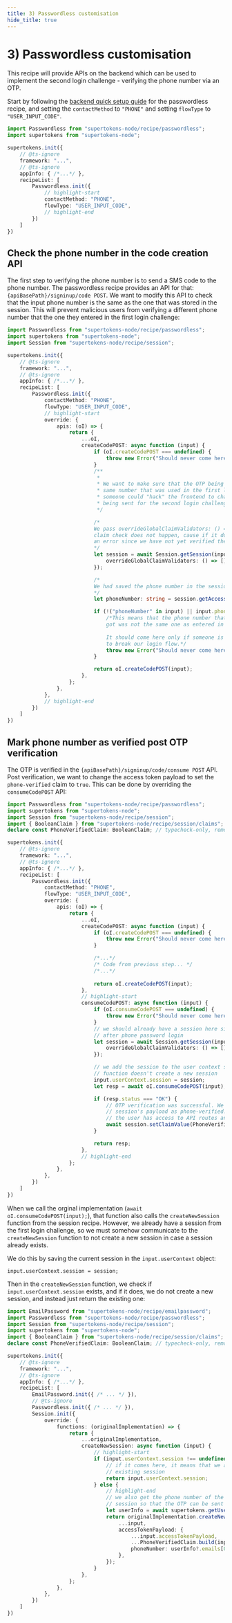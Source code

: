 ```yaml
---
title: 3) Passwordless customisation
hide_title: true
---
```


# 3) Passwordless customisation

This recipe will provide APIs on the backend which can be used to implement the second login challenge - verifying the phone number via an OTP.

Start by following the [backend quick setup guide](/docs/passwordless/quick-setup/backend) for the passwordless recipe, and setting the `contactMethod` to `"PHONE"` and setting `flowType` to `"USER_INPUT_CODE"`.

```ts
import Passwordless from "supertokens-node/recipe/passwordless";
import supertokens from "supertokens-node";

supertokens.init({
    // @ts-ignore
    framework: "...",
    // @ts-ignore
    appInfo: { /*...*/ },
    recipeList: [
        Passwordless.init({
            // highlight-start
            contactMethod: "PHONE",
            flowType: "USER_INPUT_CODE",
            // highlight-end
        })
    ]
})
```

## Check the phone number in the code creation API
The first step to verifying the phone number is to send a SMS code to the phone number. The passwordless recipe provides an API for that: `{apiBasePath}/signinup/code POST`. We want to modify this API to check that the input phone number is the same as the one that was stored in the session. This will prevent malicious users from verifying a different phone number that the one they entered in the first login challenge:

```ts
import Passwordless from "supertokens-node/recipe/passwordless";
import supertokens from "supertokens-node";
import Session from "supertokens-node/recipe/session";

supertokens.init({
    // @ts-ignore
    framework: "...",
    // @ts-ignore
    appInfo: { /*...*/ },
    recipeList: [
        Passwordless.init({
            contactMethod: "PHONE",
            flowType: "USER_INPUT_CODE",
            // highlight-start
            override: {
                apis: (oI) => {
                    return {
                        ...oI,
                        createCodePOST: async function (input) {
                            if (oI.createCodePOST === undefined) {
                                throw new Error("Should never come here");
                            }
                            /**
                             *
                             * We want to make sure that the OTP being generated is for the
                             * same number that was used in the first login challenge. Otherwise
                             * someone could "hack" the frontend to change the phone number
                             * being sent for the second login challenge.
                             */

                            /*
                            We pass overrideGlobalClaimValidators: () => [], so that the PhoneVerifiedClaim
                            claim check does not happen, cause if it does, getSession will throw
                            an error since we have not yet verified the user's phone number.
                            */
                            let session = await Session.getSession(input.options.req, input.options.res, {
                                overrideGlobalClaimValidators: () => [],
                            });

                            /*
                            We had saved the phone number in the session in the previous customisation step.
                            */
                            let phoneNumber: string = session.getAccessTokenPayload().phoneNumber;

                            if (!("phoneNumber" in input) || input.phoneNumber !== phoneNumber) {
                                /*This means that the phone number that this API
                                got was not the same one as entered in the first challenge. 
                                
                                It should come here only if someone is maliciously trying
                                to break our login flow.*/
                                throw new Error("Should never come here");
                            }

                            return oI.createCodePOST(input);
                        },
                    };
                },
            },
            // highlight-end
        })
    ]
})
```

## Mark phone number as verified post OTP verification
The OTP is verified in the `{apiBasePath}/signinup/code/consume POST` API. Post verification, we want to change the access token payload to set the `phone-verified` claim to `true`. This can be done by overriding the `consumeCodePOST` API:

```ts
import Passwordless from "supertokens-node/recipe/passwordless";
import supertokens from "supertokens-node";
import Session from "supertokens-node/recipe/session";
import { BooleanClaim } from "supertokens-node/recipe/session/claims"; // typecheck-only, removed from output
declare const PhoneVerifiedClaim: BooleanClaim; // typecheck-only, removed from output

supertokens.init({
    // @ts-ignore
    framework: "...",
    // @ts-ignore
    appInfo: { /*...*/ },
    recipeList: [
        Passwordless.init({
            contactMethod: "PHONE",
            flowType: "USER_INPUT_CODE",
            override: {
                apis: (oI) => {
                    return {
                        ...oI,
                        createCodePOST: async function (input) {
                            if (oI.createCodePOST === undefined) {
                                throw new Error("Should never come here");
                            }

                            /*...*/                           
                            /* Code from previous step... */
                            /*...*/
                            
                            return oI.createCodePOST(input);
                        },
                        // highlight-start
                        consumeCodePOST: async function (input) {
                            if (oI.consumeCodePOST === undefined) {
                                throw new Error("Should never come here");
                            }
                            // we should already have a session here since this is called
                            // after phone password login
                            let session = await Session.getSession(input.options.req, input.options.res, {
                                overrideGlobalClaimValidators: () => [],
                            });

                            // we add the session to the user context so that the createNewSession
                            // function doesn't create a new session
                            input.userContext.session = session;
                            let resp = await oI.consumeCodePOST(input);

                            if (resp.status === "OK") {
                                // OTP verification was successful. We can now mark the
                                // session's payload as phone-verified: true so that
                                // the user has access to API routes and the frontend UI
                                await session.setClaimValue(PhoneVerifiedClaim, true, input.userContext);
                            }

                            return resp;
                        },
                        // highlight-end
                    };
                },
            },
        })
    ]
})
```

When we call the orginal implementation (`await oI.consumeCodePOST(input);`), that function also calls the `createNewSession` function from the session recipe. However, we already have a session from the first login challenge, so we must somehow communicate to the `createNewSession` function to not create a new session in case a session already exists.

We do this by saving the current session in the `input.userContext` object:
```text
input.userContext.session = session;
```

Then in the `createNewSession` function, we check if `input.userContext.session` exists, and if it does, we do not create a new session, and instead just return the existing one:

```ts
import EmailPassword from "supertokens-node/recipe/emailpassword";
import Passwordless from "supertokens-node/recipe/passwordless";
import Session from "supertokens-node/recipe/session";
import supertokens from "supertokens-node";
import { BooleanClaim } from "supertokens-node/recipe/session/claims"; // typecheck-only, removed from output
declare const PhoneVerifiedClaim: BooleanClaim; // typecheck-only, removed from output

supertokens.init({
    // @ts-ignore
    framework: "...",
    // @ts-ignore
    appInfo: { /*...*/ },
    recipeList: [
        EmailPassword.init({ /* ... */ }),
        // @ts-ignore
        Passwordless.init({ /* ... */ }),
        Session.init({
            override: {
                functions: (originalImplementation) => {
                    return {
                        ...originalImplementation,
                        createNewSession: async function (input) {
                            // highlight-start
                            if (input.userContext.session !== undefined) {
                                // if it comes here, it means that we already have an
                                // existing session
                                return input.userContext.session;
                            } else {
                                // highlight-end
                                // we also get the phone number of the user and save it in the
                                // session so that the OTP can be sent to it directly
                                let userInfo = await supertokens.getUser(input.userId, input.userContext);
                                return originalImplementation.createNewSession({
                                    ...input,
                                    accessTokenPayload: {
                                        ...input.accessTokenPayload,
                                        ...PhoneVerifiedClaim.build(input.userId, input.recipeUserId, input.tenantId, input.userContext),
                                        phoneNumber: userInfo?.emails[0],
                                    },
                                });
                            }
                        },
                    };
                },
            },
        })
    ]
})
```